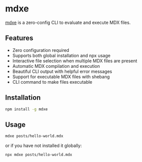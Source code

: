 # mdxe

[mdxe](https://npmjs.com/mdxe) is a zero-config CLI to evaluate and execute MDX files.

## Features

- Zero configuration required
- Supports both global installation and npx usage
- Interactive file selection when multiple MDX files are present
- Automatic MDX compilation and execution
- Beautiful CLI output with helpful error messages
- Support for executable MDX files with shebang
- CLI command to make files executable

## Installation

```bash
npm install -g mdxe
```
## Usage

```bash
mdxe posts/hello-world.mdx
```

or if you have not installed it globally:

```bash
npx mdxe posts/hello-world.mdx
```
